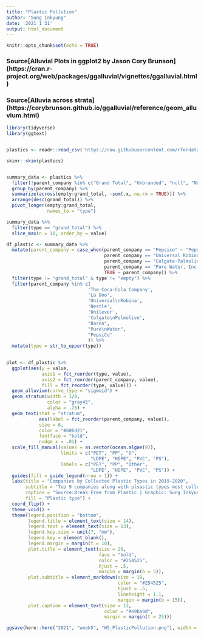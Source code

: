 ```yaml
---
title: "Plastic Pollution"
author: "Sung Inkyung"
date: '2021 1 31'
output: html_document
---
```


```r
knitr::opts_chunk$set(echo = TRUE)
```
### Source[Alluvial Plots in ggplot2 by Jason Cory Brunson] (https://cran.r-project.org/web/packages/ggalluvial/vignettes/ggalluvial.html)
### Source[Alluvia across strata] (https://corybrunson.github.io/ggalluvial/reference/geom_alluvium.html)
```r
library(tidyverse)
library(ggtext)


plastics <- readr::read_csv('https://raw.githubusercontent.com/rfordatascience/tidytuesday/master/data/2021/2021-01-26/plastics.csv')

skimr::skim(plastics)


summary_data <- plastics %>% 
  filter(!parent_company %in% c("Grand Total", "Unbranded", "null", "NULL", "Assorted")) %>% 
  group_by(parent_company) %>% 
  summarize(across(empty:grand_total, ~sum(.x, na.rm = TRUE))) %>% 
  arrange(desc(grand_total)) %>% 
  pivot_longer(empty:grand_total,
               names_to = "type")

summary_data %>% 
  filter(type == "grand_total") %>% 
  slice_max(n = 10, order_by = value)


```
```r
df_plastic <- summary_data %>% 
  mutate(parent_company = case_when(parent_company == "Pepsico" ~ "PepsiCo",
                                    parent_company == "Universal Robina Corporation" ~ "Universal\nRobina",
                                    parent_company == "Colgate-Palmolive" ~ "Colgate\nPalmolive",
                                    parent_company == "Pure Water, Inc." ~ "Pure\nWater",
                                    TRUE ~ parent_company)) %>% 
  filter(type != "grand_total" & type != "empty") %>% 
  filter(parent_company %in% c(
                              'The Coca-Cola Company',
                              'La Doo',
                              'Universal\nRobina',
                              'Nestlé',
                              'Unilever',
                              'Colgate\nPalmolive',
                              "Barna",
                              "Pure\nWater",
                              "PepsiCo"
                              )) %>%
  mutate(type = str_to_upper(type))
  
```



```r
plot <- df_plastic %>% 
  ggplot(aes(y = value, 
             axis1 = fct_reorder(type, value),
             axis2 = fct_reorder(parent_company, value),
             fill = fct_reorder(type, value))) +
  geom_alluvium(curve_type = "sigmoid") + 
  geom_stratum(width = 1/8, 
               color = "gray45",
               alpha = .75) +
  geom_text(stat = "stratum",
            aes(label = fct_reorder(parent_company, value)),
            size = 6,
            color = "#b06d21",
            fontface = "bold",
            nudge_x = .01) +
  scale_fill_manual(values = as.vector(ocean.algae(9)),
                    limits = c("PET", "PP", "O",
                               "LDPE", "HDPE", "PVC", "PS"),
                    labels = c("PET", "PP", "Other",
                               "LDPE", "HDPE", "PVC", "PS")) +
  guides(fill = guide_legend(nrow = 1)) +
  labs(title = "Companies by Collected Plastic Types in 2019-2020",
       subtitle = "Top 9 companies along with plsastic types most collected by volunteers around world<br>in the **Break Free from Plastic** events in 2019-2020",
       caption = "Source:Break Free from Plastic | Graphic: Sung Inkyung",
       fill = "Plastic type") +
  coord_flip() +
  theme_void() +
  theme(legend.position = "bottom",
        legend.title = element_text(size = 14),
        legend.text = element_text(size = 13),
        legend.key.size = unit(7, "mm"),
        legend.key = element_blank(),
        legend.margin = margin(t = 10),
        plot.title = element_text(size = 26, 
                                  face = "bold",
                                  color = "#254525",
                                  hjust = .5,
                                  margin = margin(b = 5)),
        plot.subtitle = element_markdown(size = 18,
                                         color = "#254525",
                                         hjust = .5,
                                         lineheight = 1.1,
                                         margin = margin(b = 15)),
        plot.caption = element_text(size = 13,
                                    color = "#a9ba9d",
                                    margin = margin(t = 25)))

ggsave(here::here("2021", "week5", "W5_PlasticPollution.png"), width = 40, height= 30, units = "cm")
```

